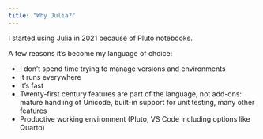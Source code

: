 ```yaml
---
title: "Why Julia?"
---
```


I started using Julia in 2021 because of Pluto notebooks.

A few reasons it's become my language of choice:

- I don't spend time trying to manage versions and environments
- It runs everywhere
- It's fast
- Twenty-first century features are part of the language, not add-ons: mature handling of Unicode, built-in support for unit testing, many other features
- Productive working environment (Pluto, VS Code including options like Quarto)